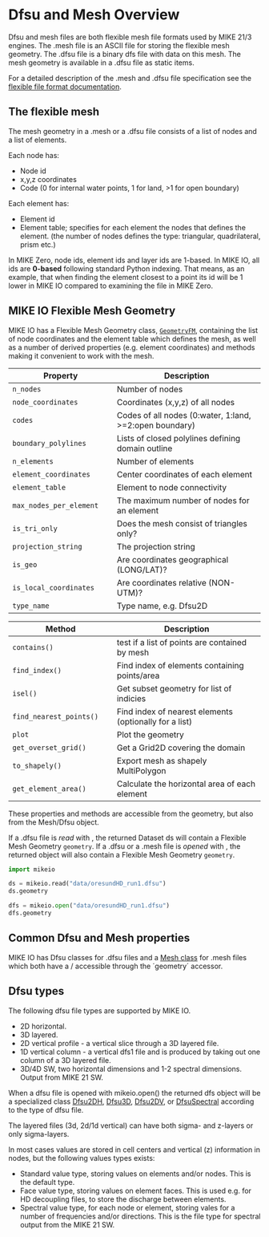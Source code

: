 # Dfsu and Mesh Overview

Dfsu and mesh files are both flexible mesh file formats used by MIKE 21/3 engines. 
The .mesh file is an ASCII file for storing the flexible mesh geometry. 
The .dfsu file is a binary dfs file with data on this mesh. The mesh geometry is 
available in a .dfsu file as static items.  

For a detailed description of the .mesh and .dfsu file specification see the [flexible file format documentation](https://manuals.mikepoweredbydhi.help/2024/General/FM_FileSpecification.pdf).


## The flexible mesh

The mesh geometry in a .mesh or a .dfsu file consists of a list of nodes and a list of elements.

Each node has:

* Node id
* x,y,z coordinates
* Code (0 for internal water points, 1 for land, >1 for open boundary)

Each element has:

* Element id
* Element table; specifies for each element the nodes that defines the element. 
(the number of nodes defines the type: triangular, quadrilateral, prism etc.)


::: callout-note
In MIKE Zero, node ids, element ids and layer ids are 1-based.  In MIKE IO, all ids are **0-based** following standard Python indexing. That means, as an example, that when finding the element closest to a point its id will be 1 lower in MIKE IO compared to examining the file in MIKE Zero.
:::

## MIKE IO Flexible Mesh Geometry 

MIKE IO has a Flexible Mesh Geometry class, [`GeometryFM`](`mikeio.spatial.GeometryFM2D`), containing the list of node coordinates and the element table which defines the mesh, as well as a number of derived properties (e.g. element coordinates) and methods making it convenient to work with the mesh. 

| Property  |      Description     |
|----------|--------------|
| `n_nodes` | Number of nodes | 
| `node_coordinates` | Coordinates (x,y,z) of all nodes | 
| `codes` | Codes of all nodes (0:water, 1:land, >=2:open boundary) | 
| `boundary_polylines` | Lists of closed polylines defining domain outline | 
| `n_elements` | Number of elements | 
| `element_coordinates` | Center coordinates of each element | 
| `element_table` | Element to node connectivity | 
| `max_nodes_per_element` | The maximum number of nodes for an element | 
| `is_tri_only` | Does the mesh consist of triangles only? | 
| `projection_string` | The projection string | 
| `is_geo` | Are coordinates geographical (LONG/LAT)? | 
| `is_local_coordinates` | Are coordinates relative (NON-UTM)? | 
| `type_name` | Type name, e.g. Dfsu2D| 


| Method  |      Description     |
|----------|--------------|
| `contains()` | test if a list of points are contained by mesh | 
| `find_index()` | Find index of elements containing points/area|
| `isel()` | Get subset geometry for list of indicies |
| `find_nearest_points()` | Find index of nearest elements (optionally for a list) |
| `plot` | Plot the geometry |
| `get_overset_grid()` | Get a Grid2D covering the domain |
| `to_shapely()` | Export mesh as shapely MultiPolygon | 
| `get_element_area()` | Calculate the horizontal area of each element | 


These properties and methods are accessible from the geometry, but also from the Mesh/Dfsu object. 

If a .dfsu file is *read* with [](`mikeio.read`), the returned Dataset ds will contain a Flexible Mesh Geometry `geometry`. If a .dfsu or a .mesh file is *opened* with [](`mikeio.open`), the returned object will also contain a Flexible Mesh Geometry `geometry`. 

```python
import mikeio

ds = mikeio.read("data/oresundHD_run1.dfsu")
ds.geometry
```

```python
dfs = mikeio.open("data/oresundHD_run1.dfsu")
dfs.geometry
```


## Common Dfsu and Mesh properties

MIKE IO has Dfsu classes for .dfsu files 
and a [Mesh class](`mikeio.Mesh`) for .mesh files which both 
have a [](`mikeio.spatial.GeometryFM2D`)/[](`mikeio.spatial.GeometryFM3D`) accessible through the ´geometry´ accessor. 


## Dfsu types

The following dfsu file types are supported by MIKE IO.

* 2D horizontal. 
* 3D layered. 
* 2D vertical profile - a vertical slice through a 3D layered file. 
* 1D vertical column - a vertical dfs1 file and is produced by taking out one column of a 3D layered file.
* 3D/4D SW, two horizontal dimensions and 1-2 spectral dimensions. Output from MIKE 21 SW.

When a dfsu file is opened with mikeio.open() the returned dfs object will be a specialized class [Dfsu2DH](`mikeio.dfsu.Dfsu2DH`), [Dfsu3D](`mikeio.dfsu.Dfsu3D`), [Dfsu2DV](`mikeio.dfsu.Dfsu2DV`), or [DfsuSpectral](`mikeio.dfsu.DfsuSpectral`) according to the type of dfsu file. 

The layered files (3d, 2d/1d vertical) can have both sigma- and z-layers or only sigma-layers.


In most cases values are stored in cell centers and vertical (z) information in nodes, 
but the following values types exists: 

* Standard value type, storing values on elements and/or nodes. This is the default type.
* Face value type, storing values on element faces. This is used e.g. for HD decoupling files, to store the discharge between elements.
* Spectral value type, for each node or element, storing vales for a number of frequencies and/or directions. This is the file type for spectral output from the MIKE 21 SW. 

